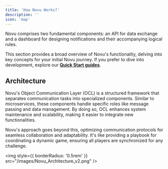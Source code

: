 ```yaml
---
title: 'How Novu Works?'
description: ''
icon: 'map'
---
```


Novu comprises two fundamental components: an API for data exchange and a dashboard for designing notifications and their accompanying logical rules.

This section provides a broad overview of Novu's functionality, delving into key concepts for your initial Novu journey. If you prefer to dive into development, explore our **[Quick Start guides]()**.

## Architecture

Novu's Object Communication Layer (OCL) is a structured framework that separates communication tasks into specialized components. 
Similar to microservices, these components handle specific roles like message passing and data management. By doing so, OCL enhances system maintenance and scalability, making it easier to integrate new functionalities. 

Novu's approach goes beyond this, optimizing communication protocols for seamless collaboration and adaptability. It's like providing a playbook for coordinating a dynamic game, ensuring all players are synchronized for any challenge.

<img
  style={{ borderRadius: '0.5rem' }}
  src="/images/Novu_Architecture_v2.png"
/>